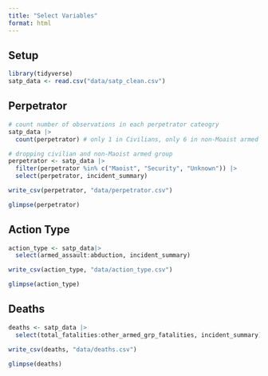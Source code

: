 ```yaml
---
title: "Select Variables"
format: html
---
```


## Setup

```r
library(tidyverse)
satp_data <- read.csv("data/satp_clean.csv")
```


## Perpetrator

```r
# count number of observations in each perpetrator cateogry
satp_data |>
  count(perpetrator) # only 1 in Civilians, only 6 in non-Moaist armed group

# dropping civilian and non-Maoist armed group
perpetrator <- satp_data |>
  filter(perpetrator %in% c("Maoist", "Security", "Unknown")) |> 
  select(perpetrator, incident_summary)

write_csv(perpetrator, "data/perpetrator.csv")

glimpse(perpetrator)
```

## Action Type

```r
action_type <- satp_data|>
  select(armed_assault:abduction, incident_summary)

write_csv(action_type, "data/action_type.csv")

glimpse(action_type)
```

## Deaths

```r
deaths <- satp_data |>
  select(total_fatalities:other_armed_grp_fatalities, incident_summary)

write_csv(deaths, "data/deaths.csv")

glimpse(deaths)
```



